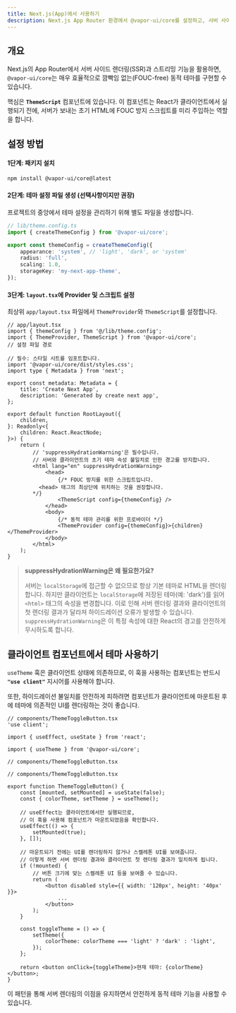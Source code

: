 ```yaml
---
title: Next.js(App)에서 사용하기
description: Next.js App Router 환경에서 @vapor-ui/core를 설정하고, 서버 사이드 렌더링(SSR)의 이점을 활용하여 깜빡임 없는 동적 테마를 구현하는 방법을 안내합니다.
---
```


## 개요

Next.js의 App Router에서 서버 사이드 렌더링(SSR)과 스트리밍 기능을 활용하면, `@vapor-ui/core`는 매우 효율적으로 깜빡임 없는(FOUC-free) 동적 테마를 구현할 수 있습니다.

핵심은 **`ThemeScript`** 컴포넌트에 있습니다. 이 컴포넌트는 React가 클라이언트에서 실행되기 전에, 서버가 보내는 초기 HTML에 FOUC 방지 스크립트를 미리 주입하는 역할을 합니다.

## 설정 방법

#### 1단계: 패키지 설치

```bash
npm install @vapor-ui/core@latest
```

#### 2단계: 테마 설정 파일 생성 (선택사항이지만 권장)

프로젝트의 중앙에서 테마 설정을 관리하기 위해 별도 파일을 생성합니다.

```ts
// lib/theme.config.ts
import { createThemeConfig } from '@vapor-ui/core';

export const themeConfig = createThemeConfig({
    appearance: 'system', // 'light', 'dark', or 'system'
    radius: 'full',
    scaling: 1.0,
    storageKey: 'my-next-app-theme',
});
```

#### 3단계: `layout.tsx`에 Provider 및 스크립트 설정

최상위 `app/layout.tsx` 파일에서 `ThemeProvider`와 `ThemeScript`를 설정합니다.

```tsx
// app/layout.tsx
import { themeConfig } from '@/lib/theme.config';
import { ThemeProvider, ThemeScript } from '@vapor-ui/core';
// 설정 파일 경로

// 필수: 스타일 시트를 임포트합니다.
import '@vapor-ui/core/dist/styles.css';
import type { Metadata } from 'next';

export const metadata: Metadata = {
    title: 'Create Next App',
    description: 'Generated by create next app',
};

export default function RootLayout({
    children,
}: Readonly<{
    children: React.ReactNode;
}>) {
    return (
        // 'suppressHydrationWarning'은 필수입니다.
        // 서버와 클라이언트의 초기 테마 속성 불일치로 인한 경고를 방지합니다.
        <html lang="en" suppressHydrationWarning>
            <head>
                {/* FOUC 방지를 위한 스크립트입니다.
          <head> 태그의 최상단에 위치하는 것을 권장합니다.
        */}
                <ThemeScript config={themeConfig} />
            </head>
            <body>
                {/* 동적 테마 관리를 위한 프로바이더 */}
                <ThemeProvider config={themeConfig}>{children}</ThemeProvider>
            </body>
        </html>
    );
}
```

> **suppressHydrationWarning은 왜 필요한가요?**
>
> 서버는 `localStorage`에 접근할 수 없으므로 항상 기본 테마로 HTML을 렌더링합니다. 하지만 클라이언트는 `localStorage`에 저장된 테마(예: 'dark')를 읽어 `<html>` 태그의 속성을 변경합니다. 이로 인해 서버 렌더링 결과와 클라이언트의 첫 렌더링 결과가 달라져 하이드레이션 오류가 발생할 수 있습니다. `suppressHydrationWarning`은 이 특정 속성에 대한 React의 경고를 안전하게 무시하도록 합니다.

## 클라이언트 컴포넌트에서 테마 사용하기

`useTheme` 훅은 클라이언트 상태에 의존하므로, 이 훅을 사용하는 컴포넌트는 반드시 **`"use client"`** 지시어를 사용해야 합니다.

또한, 하이드레이션 불일치를 안전하게 피하려면 컴포넌트가 클라이언트에 마운트된 후에 테마에 의존적인 UI를 렌더링하는 것이 좋습니다.

```tsx
// components/ThemeToggleButton.tsx
'use client';

import { useEffect, useState } from 'react';

import { useTheme } from '@vapor-ui/core';

// components/ThemeToggleButton.tsx

// components/ThemeToggleButton.tsx

export function ThemeToggleButton() {
    const [mounted, setMounted] = useState(false);
    const { colorTheme, setTheme } = useTheme();

    // useEffect는 클라이언트에서만 실행되므로,
    // 이 훅을 사용해 컴포넌트가 마운트되었음을 확인합니다.
    useEffect(() => {
        setMounted(true);
    }, []);

    // 마운트되기 전에는 UI를 렌더링하지 않거나 스켈레톤 UI를 보여줍니다.
    // 이렇게 하면 서버 렌더링 결과와 클라이언트 첫 렌더링 결과가 일치하게 됩니다.
    if (!mounted) {
        // 버튼 크기에 맞는 스켈레톤 UI 등을 보여줄 수 있습니다.
        return (
            <button disabled style={{ width: '120px', height: '40px' }}>
                ...
            </button>
        );
    }

    const toggleTheme = () => {
        setTheme({
            colorTheme: colorTheme === 'light' ? 'dark' : 'light',
        });
    };

    return <button onClick={toggleTheme}>현재 테마: {colorTheme}</button>;
}
```

이 패턴을 통해 서버 렌더링의 이점을 유지하면서 안전하게 동적 테마 기능을 사용할 수 있습니다.
